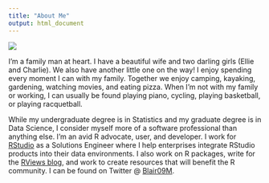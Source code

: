 ```yaml
---
title: "About Me"
output: html_document
---
```


![](images/blair-family.jpg)

I'm a family man at heart. I have a beautiful wife and two darling girls (Ellie
and Charlie). We also have another little one on the way! I enjoy spending every
moment I can with my family. Together we enjoy camping, kayaking, gardening,
watching movies, and eating pizza. When I'm not with my family or working, I can
usually be found playing piano, cycling, playing basketball, or playing 
racquetball.

While my undergraduate degree is in Statistics and my graduate degree is in Data 
Science, I consider myself more of a software professional than anything else. 
I'm an avid R advocate, user, and developer. I work for [RStudio](https://www.rstudio.com/)
as a Solutions Engineer where I help enterprises integrate RStudio products into
their data environments. I also work on R packages, write for the [RViews 
blog](https://rviews.rstudio.com/), and work to create resources that will 
benefit the R community. I can be found on Twitter @
[Blair09M](https://twitter.com/Blair09M).